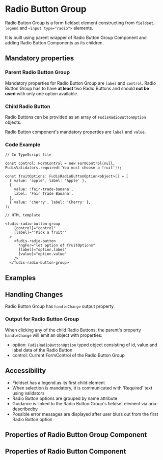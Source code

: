 
<Meta title="Components/Form/Radio Button Group" />

# Radio Button Group

Radio Button Group is a form fieldset element constructing from `fieldset`, `legend` and `<input type="radio">` elements.

It is built using parent wrapper of Radio Button Group Component and adding Radio Button Components as its children.

## Mandatory properties

### Parent Radio Button Group

Mandatory properties for Radio Button Group are `label` and `control`. Radio Button Group has to have **at least** two Radio Buttons and should **not be used** with only one option available.

### Child Radio Button

Radio Buttons can be provided as an array of `FudisRadioButtonOption` objects.

Radio Button component's mandatory properties are `label` and `value`.

### Code Example

```
// In TypeScript file

const control: FormControl = new FormControl(null, FudisValidators.required('You must choose a fruit'));

const fruitOptions: FudisRadioButtonOption<object>[] = [
  { value: 'apple', label: 'Apple' },
  {
    value: 'fair-trade-banana',
    label: 'Fair Trade Banana',
  },
  { value: 'cherry', label: 'Cherry' },
];

// HTML template

<fudis-radio-button-group
    [control]="control"
    [label]="'Pick a fruit'"
  >
    <fudis-radio-button
      *ngFor="let option of fruitOptions"
      [label]="option.label"
      [value]="option.value"
    />
  </fudis-radio-button-group>

```

## Examples

<Canvas of={RadioButtonGroupStories.Example} />

## Handling Changes

Radio Button Group has `handleChange` output property.

### Output for Radio Button Group

When clicking any of the child Radio Buttons, the parent's property `handleChange` will emit an object with properties:

* option: `FudisRadioButtonOption` typed object consisting of id, value and label data of the Radio Button
* control: Current FormControl of the Radio Button Group

## Accessibility

* Fieldset has a legend as its first child element
* When selection is mandatory, it is communicated with 'Required' text using validators
* Radio Button options are grouped by name attribute
* Guidance is linked to the Radio Button Group's fieldset element via aria-describedby
* Possible error messages are displayed after user blurs out from the first Radio Button option

## Properties of Radio Button Group Component

<ArgTypes of={RadioButtonGroupComponent} exclude={radioButtonGroupExclude} />

## Properties of Radio Button Component

<ArgTypes of={RadioButtonComponent} />
